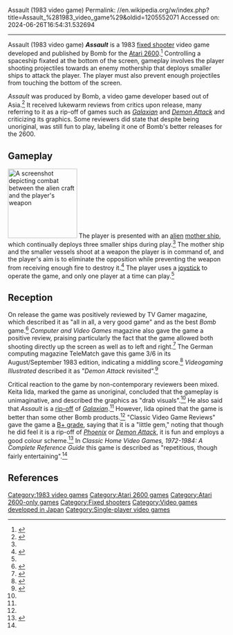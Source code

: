 Assault (1983 video game)
Permalink: //en.wikipedia.org/w/index.php?title=Assault_%281983_video_game%29&oldid=1205552071
Accessed on: 2024-06-26T16:54:31.532694



------
Assault (1983 video game)
{{Infobox video game
|title = Assault
|image = Assault cover art.jpg
|caption = Cover art
|developer =
|publisher = Bomb
|platforms = [[Atari 2600]]
|released = {{vgrelease|NA|1983}}
{{vgrelease|UK|1983}}
{{vgrelease|DE|1983}}
|genre = [[Fixed shooter]]
|modes = [[Single-player video game|Single-player]]<ref name="AtariAge"/>
}}
'''''Assault''''' is a 1983 [[shoot'em up|fixed shooter]] video game developed and published by Bomb for the [[Atari 2600]].<ref name="Weiss">{{cite book |last1=Weiss |first1=Brett |title=Classic Home Video Games, 1972-1984: A Complete Reference Guide |date=2011 |publisher=McFarland |isbn=978-0786487554 |pages=32–33 |url=https://books.google.com/books?id=BzxTtml8Jq4C&dq=%22assault%22+%22bomb%22+%22atari%22&pg=PA32 |accessdate=8 August 2019}}</ref> Controlling a spaceship fixated at the bottom of the screen, gameplay involves the player shooting projectiles towards an enemy mothership that deploys smaller ships to attack the player. The player must also prevent enough projectiles from touching the bottom of the screen.

''Assault'' was produced by Bomb, a video game developer based out of Asia.<ref>{{cite journal |title=It's Bomb! |journal=Videogaming Illustrated |date=September 1983 |page=38 |url=https://archive.org/details/Videogaming_and_Computer_Gaming_Illustrated_1983-09_Ion_International_US/page/n37 |accessdate=10 August 2019}}</ref> It received lukewarm reviews from critics upon release, many referring to it as a rip-off of games such as ''[[Galaxian]]'' and ''[[Demon Attack]]'' and criticizing its graphics. Some reviewers did state that despite being unoriginal, was still fun to play, labeling it one of Bomb's better releases for the 2600.

==Gameplay==
[[File:Assault Screenshot.png|160px|left|thumb|A screenshot depicting combat between the alien craft and the player's weapon]]
The player is presented with an [[Extraterrestrial life|alien]] [[mother ship]], which continually deploys three smaller ships during play.<ref name=Iida/> The mother ship and the smaller vessels shoot at a weapon the player is in command of, and the player's aim is to eliminate the opposition while preventing the weapon from receiving enough fire to destroy it.<ref name=Iida>{{cite web|url=http://www.atarihq.com/reviews/2600/assault.html|title=AGH Atari 2600 Review: ASSAULT|first=Keita|last=Iida|accessdate=2009-07-21}}</ref>  The player uses a [[joystick]] to operate the game, and only one player at a time can play.<ref name="AtariAge"/>

==Reception==
On release the game was positively reviewed by TV Gamer magazine, which described it as "all in all, a very good game" and as the best ''Bomb'' game.<ref>{{cite journal |title=Assault: New! |journal=TV Gamer |date=Autumn 1983 |page=20 |url=http://www.ataricompendium.com/archives/magazines/tv_gamer/tv_gamer_autumn83.pdf |accessdate=9 August 2019}}</ref> ''Computer and Video Games'' magazine also gave the game a positive review, praising particularly the fact that the game allowed both shooting directly up the screen as well as to left and right.<ref name="Bombers go off with a bang!">{{cite news |title=Bombers go off with a bang! |url=https://archive.org/details/Computer_and_Video_Games_Issue_0019/page/20/mode/2up?q=bomb |access-date=26 February 2021 |work=Computer and Video Games |issue=19 |date=May 1983 |page=20}}</ref> The German computing magazine TeleMatch gave this game 3/6 in its August/September 1983 edition, indicating a middling score.<ref>{{cite journal |title=Assault Review |journal=TeleMatch |date=August–September 1983 |issue=5 |page=31 |url=https://archive.org/details/TeleMatch.N05.1983.08-KCz.pdf/page/n31 |accessdate=8 August 2019}}</ref> ''Videogaming Illustrated'' described it as "''Demon Attack'' revisited".<ref>{{cite journal |title=Z-Tack Review |journal=Videogaming Illustrated |date=September 1983 |page=37 |url=https://archive.org/details/Videogaming_and_Computer_Gaming_Illustrated_1983-09_Ion_International_US/page/n36 |accessdate=10 August 2019}}</ref>


Critical reaction to the game by non-contemporary reviewers been mixed. Keita Iida, marked the game as unoriginal, concluded that the gameplay is unimaginative, and described the graphics as "drab visuals".<ref name=Iida/>  He also said that ''Assault'' is a [[ripoff|rip-off]] of ''[[Galaxian]]''.<ref name=Iida/>  However, Iida opined that the game is better than some other Bomb products.<ref name=Iida/> "Classic Video Game Reviews"  gave the game a [[Grading in education|B+ grade]], saying that it is a "little gem," noting that though he did feel it is a rip-off of ''[[Phoenix (1980 video game)|Phoenix]]'' or ''[[Demon Attack]]'', it is fun and employs a good colour scheme.<ref name="Classic">{{cite web|url=http://www.tomheroes.com/Video%20Games%20FS/video%20games/Atari/atari5.htm|title=Classic Video Game Reviews|accessdate=2009-07-21}}</ref> In ''Classic Home Video Games, 1972-1984: A Complete Reference Guide'' this game is described as "repetitious, though fairly entertaining".<ref name="Weiss" />

==References==
{{reflist|refs=
<ref name="AtariAge">{{cite web|url=http://www.atariage.com/software_page.html?SystemID=2600&SoftwareLabelID=1005|title=Assault Standard label|publisher=AtariAge|accessdate=2009-07-21|archive-date=2017-03-14|archive-url=https://web.archive.org/web/20170314152234/http://www.atariage.com/software_page.html?SystemID=2600&SoftwareLabelID=1005|url-status=dead}}</ref>
}}

{{DEFAULTSORT:Assault (1983 Video Game)}}
[[Category:1983 video games]]
[[Category:Atari 2600 games]]
[[Category:Atari 2600-only games]]
[[Category:Fixed shooters]]
[[Category:Video games developed in Japan]]
[[Category:Single-player video games]]